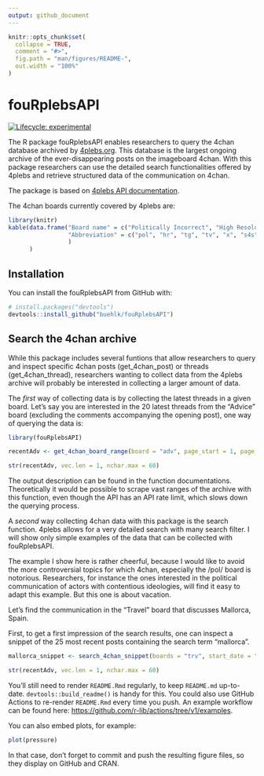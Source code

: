 ```yaml
---
output: github_document
---
```


<!-- README.md is generated from README.Rmd. Please edit that file -->

```r
knitr::opts_chunk$set(
  collapse = TRUE,
  comment = "#>",
  fig.path = "man/figures/README-",
  out.width = "100%"
)
```

# fouRplebsAPI

<!-- badges: start -->
[![Lifecycle: experimental](https://img.shields.io/badge/lifecycle-experimental-orange.svg)](https://lifecycle.r-lib.org/articles/stages.html#experimental)
<!-- badges: end -->

The R package fouRplebsAPI enables researchers to query the 4chan database archived by [4plebs.org](https://www.4plebs.org/). 
This database is the largest ongoing archive of the ever-disappearing posts on the imageboard 4chan. With this package researchers can use the detailed search functionalities offered by 4plebs and retrieve structured data of the communication on 4chan.

The package is based on [4plebs API documentation](https://4plebs.tech/foolfuuka/).

The 4chan boards currently covered by 4plebs are:

```r
library(knitr)
kable(data.frame("Board name" = c("Politically Incorrect", "High Resolution", "Traditional Games", "Television & Film", "Paranormal", "Sh*t 4chan Says", "Auto", "Advice", "Travel", "Flash", "Sports", "My Little Politics", "Mecha & Auto"),
                 "Abbreviation" = c("pol", "hr", "tg", "tv", "x", "s4s", "o", "adv", "trv", "f", "sp", "mlpol", "mo")
                 )
      )

```

## Installation

You can install the fouRplebsAPI from GitHub with:

``` r
# install.packages("devtools")
devtools::install_github("buehlk/fouRplebsAPI")
```

## Search the 4chan archive

While this package includes several funtions that allow researchers to query and inspect specific 4chan posts (get_4chan_post) or threads (get_4chan_thread), researchers wanting to collect data from the 4plebs archive will probably be interested in collecting a larger amount of data.

The *first* way of collecting data is by collecting the latest threads in a given board. Let's say you are interested in the 20 latest threads from the "Advice" board (excluding the comments accompanying the opening post), one way of querying the data is:

```r
library(fouRplebsAPI)

recentAdv <- get_4chan_board_range(board = "adv", page_start = 1, page_stop = 2, latest_comments = FALSE)

str(recentAdv, vec.len = 1, nchar.max = 60)
```

The output description can be found in the function documentations. Theoretically it would be possible to scrape vast ranges of the archive with this function, even though the API has an API rate limit, which slows down the querying process. 

A *second* way collecting 4chan data with this package is the search function. 4plebs allows for a very detailed search with many search filter. I will show only simple examples of the data that can be collected with fouRplebsAPI.

The example I show here is rather cheerful, because I would like to avoid the more controversial topics for which 4chan, especially the /pol/ board is notorious. Researchers, for instance the ones interested in the political communication of actors with contentious ideologies, will find it easy to adapt this example. 
But this one is about vacation.

Let's find the communication in the "Travel" board that discusses Mallorca, Spain.

First, to get a first impression of the search results, one can inspect a snippet of the 25 most recent posts containing the search term "mallorca".

```r
mallorca_snippet <- search_4chan_snippet(boards = "trv", start_date = "2021-01-01", end_date = "2022-12-31", text = "mallorca")

str(recentAdv, vec.len = 1, nchar.max = 60)
```

You'll still need to render `README.Rmd` regularly, to keep `README.md` up-to-date. `devtools::build_readme()` is handy for this. You could also use GitHub Actions to re-render `README.Rmd` every time you push. An example workflow can be found here: <https://github.com/r-lib/actions/tree/v1/examples>.

You can also embed plots, for example:

```r
plot(pressure)
```

In that case, don't forget to commit and push the resulting figure files, so they display on GitHub and CRAN.
